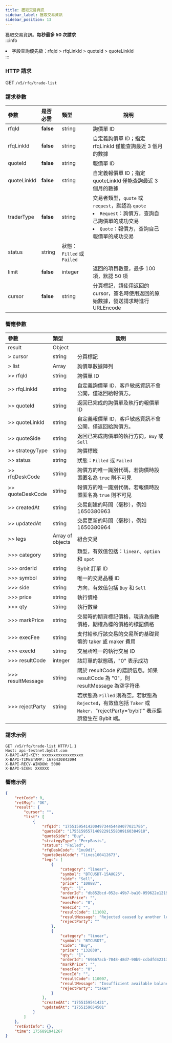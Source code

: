 ```yaml
---
title: 獲取交易資訊
sidebar_label: 獲取交易資訊
sidebar_position: 13
---
```

獲取交易資訊。**每秒最多 50 次請求**  
:::info
<li>字段查詢優先級：rfqId > rfqLinkId > quoteId > quoteLinkId</li>
:::

### HTTP 請求
GET `/v5/rfq/trade-list`

### 請求參數
| 參數 | 是否必需 | 類型 | 說明 |
|:----- |:-------|:-----|------ |
|rfqId |**false** |string|詢價單 ID|
|rfqLinkId |**false** |string |自定義詢價單 ID；指定 rfqLinkId 僅能查詢最近 3 個月的數據|
|quoteId |**false** |string|報價單 ID|
|quoteLinkId |**false** |string |自定義報價單 ID；指定 quoteLinkId 僅能查詢最近 3 個月的數據|
|traderType |**false** |string |交易者類型，`quote` 或 `request`，默認為 `quote`<li>`Request`：詢價方，查詢自己詢價單的成功交易</li><li>`Quote`：報價方，查詢自己報價單的成功交易</li>|
|status |string |狀態：`Filled` 或 `Failed`|
|limit |**false** |integer|返回的項目數量，最多 100 項，默認 50 項|
|cursor |**false** |string|分頁標記，請使用返回的 cursor，簽名時使用返回的原始數據，發送請求時進行 URLEncode|

### 響應參數
| 參數 | 類型 | 說明 |
|:----- |:-----|----- |
|result |Object ||
|> cursor |string |分頁標記|
|> list |Array |詢價單數據陣列|
|>> rfqId |string |詢價單 ID|
|>> rfqLinkId |string |自定義詢價單 ID，客戶敏感資訊不會公開，僅返回給報價方。|
|>> quoteId |string |返回已完成的詢價單及執行的報價單 ID|
|>> quoteLinkId |string |自定義報價單 ID，客戶敏感資訊不會公開，僅返回給詢價方。|
|>> quoteSide |string |返回已完成詢價單的執行方向，`Buy` 或 `Sell`|
|>> strategyType |string |詢價標籤|
|>> status |string |狀態：`Filled` 或 `Failed`|
|>> rfqDeskCode |string |詢價方的唯一識別代碼，若詢價時設置匿名為 `true` 則不可見|
|>> quoteDeskCode |string |報價方的唯一識別代碼，若報價時設置匿名為 `true` 則不可見|
|>> createdAt |string |交易創建的時間（毫秒），例如 1650380963 |
|>> updatedAt |string |交易更新的時間（毫秒），例如 1650380964 |
|>> legs |Array of objects |組合交易 |
|>>> category |string |類型，有效值包括：`linear`、`option` 和 `spot` |
|>>> orderId |string |Bybit 訂單 ID |
|>>> symbol |string |唯一的交易品種 ID|
|>>> side |string |方向，有效值包括 `Buy` 和 `Sell`|
|>>> price |string |執行價格|
|>>> qty |string |執行數量|
|>>> markPrice |string |交易時的期貨標記價格，現貨為指數價格，期權為標的價格的標記價格|
|>>> execFee |string |支付給執行該交易的交易所的基礎貨幣的 taker 或 maker 費用|
|>>> execId |string |交易所唯一的執行交易 ID|
|>>> resultCode |integer |該訂單的狀態碼，"0" 表示成功|
|>>> resultMessage |string |關於 resultCode 的錯誤信息。如果 resultCode 為 "0"，則 resultMessage 為空字符串|
|>>> rejectParty |string |若狀態為 `Filled` 則為空。若狀態為 `Rejected`，有效值包括 `Taker` 或 `Maker`，"rejectParty='bybit'" 表示錯誤發生在 Bybit 端。|

### 請求示例

```http
GET /v5/rfq/trade-list HTTP/1.1
Host: api-testnet.bybit.com
X-BAPI-API-KEY: xxxxxxxxxxxxxxxxxx
X-BAPI-TIMESTAMP: 1676430842094
X-BAPI-RECV-WINDOW: 5000
X-BAPI-SIGN: XXXXXX
```

### 響應示例

```json
{
    "retCode": 0,
    "retMsg": "OK",
    "result": {
        "cursor": "",
        "list": [
            {
                "rfqId": "1755159541420049734454484077021786",
                "quoteId": "175515955714692291558309160384918",
                "quoteSide": "Buy",
                "strategyType": "PerpBasis",
                "status": "Failed",
                "rfqDeskCode": "1nu9d1",
                "quoteDeskCode": "lines100412673",
                "legs": [
                    {
                        "category": "linear",
                        "symbol": "BTCUSDT-15AUG25",
                        "side": "Sell",
                        "price": "108887",
                        "qty": "1",
                        "orderId": "db852bcd-052e-49b7-ba10-059622e1219b",
                        "markPrice": "",
                        "execFee": "0",
                        "execId": "",
                        "resultCode": 111002,
                        "resultMessage": "Rejected caused by another legs",
                        "rejectParty": ""
                    },
                    {
                        "category": "linear",
                        "symbol": "BTCUSDT",
                        "side": "Buy",
                        "price": "132038",
                        "qty": "1",
                        "orderId": "69667acb-7048-48d7-90b9-ccbdfd423130",
                        "markPrice": "",
                        "execFee": "0",
                        "execId": "",
                        "resultCode": 110007,
                        "resultMessage": "Insufficient available balance",
                        "rejectParty": "taker"
                    }
                ],
                "createdAt": "1755159541421",
                "updatedAt": "1755159654501"
            }
        ]
    },
    "retExtInfo": {},
    "time": 1756891941267
}
```
